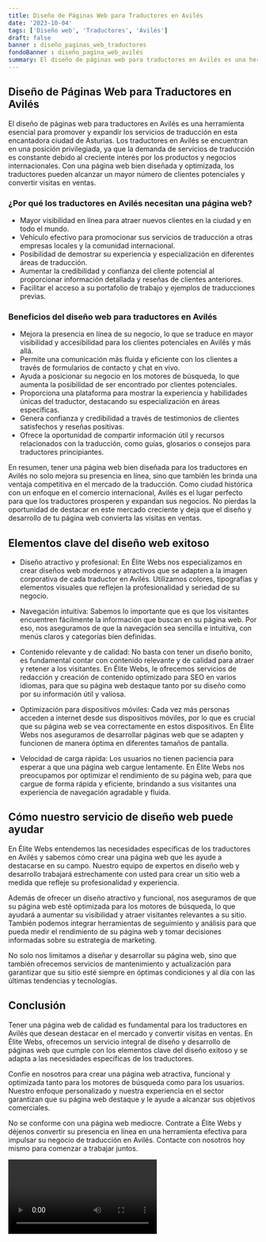 ```yaml
---
title: Diseño de Páginas Web para Traductores en Avilés
date: '2023-10-04'
tags: ['Diseño web', 'Traductores', 'Avilés']
draft: false
banner : diseño_paginas_web_traductores
fondoBanner : diseño_pagina_web_avilés
summary: El diseño de páginas web para traductores en Avilés es una herramienta esencial para promover y expandir los servicios de traducción en esta encantadora ciudad de Asturias. Los traductores en Avilés se encuentran en una posición privilegiada, ya que la demanda de servicios de traducción es constante debido al creciente interés por los productos y negocios internacionales. Con una página web bien diseñada y optimizada, los traductores pueden alcanzar un mayor número de clientes potenciales y convertir visitas en ventas. 
---
```


## Diseño de Páginas Web para Traductores en Avilés

El diseño de páginas web para traductores en Avilés es una herramienta esencial para promover y expandir los servicios de traducción en esta encantadora ciudad de Asturias. Los traductores en Avilés se encuentran en una posición privilegiada, ya que la demanda de servicios de traducción es constante debido al creciente interés por los productos y negocios internacionales. Con una página web bien diseñada y optimizada, los traductores pueden alcanzar un mayor número de clientes potenciales y convertir visitas en ventas. 

### ¿Por qué los traductores en Avilés necesitan una página web? 

- Mayor visibilidad en línea para atraer nuevos clientes en la ciudad y en todo el mundo.
- Vehículo efectivo para promocionar sus servicios de traducción a otras empresas locales y la comunidad internacional.
- Posibilidad de demostrar su experiencia y especialización en diferentes áreas de traducción.
- Aumentar la credibilidad y confianza del cliente potencial al proporcionar información detallada y reseñas de clientes anteriores.
- Facilitar el acceso a su portafolio de trabajo y ejemplos de traducciones previas.

### Beneficios del diseño web para traductores en Avilés 

- Mejora la presencia en línea de su negocio, lo que se traduce en mayor visibilidad y accesibilidad para los clientes potenciales en Avilés y más allá.
- Permite una comunicación más fluida y eficiente con los clientes a través de formularios de contacto y chat en vivo.
- Ayuda a posicionar su negocio en los motores de búsqueda, lo que aumenta la posibilidad de ser encontrado por clientes potenciales.
- Proporciona una plataforma para mostrar la experiencia y habilidades únicas del traductor, destacando su especialización en áreas específicas.
- Genera confianza y credibilidad a través de testimonios de clientes satisfechos y reseñas positivas.
- Ofrece la oportunidad de compartir información útil y recursos relacionados con la traducción, como guías, glosarios o consejos para traductores principiantes.

En resumen, tener una página web bien diseñada para los traductores en Avilés no solo mejora su presencia en línea, sino que también les brinda una ventaja competitiva en el mercado de la traducción. Como ciudad histórica con un enfoque en el comercio internacional, Avilés es el lugar perfecto para que los traductores prosperen y expandan sus negocios. No pierdas la oportunidad de destacar en este mercado creciente y deja que el diseño y desarrollo de tu página web convierta las visitas en ventas.

<GifSeo />

<Cta />

## Elementos clave del diseño web exitoso

- Diseño atractivo y profesional: En Élite Webs nos especializamos en crear diseños web modernos y atractivos que se adapten a la imagen corporativa de cada traductor en Avilés. Utilizamos colores, tipografías y elementos visuales que reflejen la profesionalidad y seriedad de su negocio.

- Navegación intuitiva: Sabemos lo importante que es que los visitantes encuentren fácilmente la información que buscan en su página web. Por eso, nos aseguramos de que la navegación sea sencilla e intuitiva, con menús claros y categorías bien definidas.

- Contenido relevante y de calidad: No basta con tener un diseño bonito, es fundamental contar con contenido relevante y de calidad para atraer y retener a los visitantes. En Élite Webs, le ofrecemos servicios de redacción y creación de contenido optimizado para SEO en varios idiomas, para que su página web destaque tanto por su diseño como por su información útil y valiosa.

- Optimización para dispositivos móviles: Cada vez más personas acceden a internet desde sus dispositivos móviles, por lo que es crucial que su página web se vea correctamente en estos dispositivos. En Élite Webs nos aseguramos de desarrollar páginas web que se adapten y funcionen de manera óptima en diferentes tamaños de pantalla.

- Velocidad de carga rápida: Los usuarios no tienen paciencia para esperar a que una página web cargue lentamente. En Élite Webs nos preocupamos por optimizar el rendimiento de su página web, para que cargue de forma rápida y eficiente, brindando a sus visitantes una experiencia de navegación agradable y fluida.

## Cómo nuestro servicio de diseño web puede ayudar

En Élite Webs entendemos las necesidades específicas de los traductores en Avilés y sabemos cómo crear una página web que les ayude a destacarse en su campo. Nuestro equipo de expertos en diseño web y desarrollo trabajará estrechamente con usted para crear un sitio web a medida que refleje su profesionalidad y experiencia.

Además de ofrecer un diseño atractivo y funcional, nos aseguramos de que su página web esté optimizada para los motores de búsqueda, lo que ayudará a aumentar su visibilidad y atraer visitantes relevantes a su sitio. También podemos integrar herramientas de seguimiento y análisis para que pueda medir el rendimiento de su página web y tomar decisiones informadas sobre su estrategia de marketing.

No solo nos limitamos a diseñar y desarrollar su página web, sino que también ofrecemos servicios de mantenimiento y actualización para garantizar que su sitio esté siempre en óptimas condiciones y al día con las últimas tendencias y tecnologías.

## Conclusión

Tener una página web de calidad es fundamental para los traductores en Avilés que desean destacar en el mercado y convertir visitas en ventas. En Élite Webs, ofrecemos un servicio integral de diseño y desarrollo de páginas web que cumple con los elementos clave del diseño exitoso y se adapta a las necesidades específicas de los traductores.

Confíe en nosotros para crear una página web atractiva, funcional y optimizada tanto para los motores de búsqueda como para los usuarios. Nuestro enfoque personalizado y nuestra experiencia en el sector garantizan que su página web destaque y le ayude a alcanzar sus objetivos comerciales.

No se conforme con una página web mediocre. Contrate a Élite Webs y déjenos convertir su presencia en línea en una herramienta efectiva para impulsar su negocio de traducción en Avilés. Contacte con nosotros hoy mismo para comenzar a trabajar juntos.

<Video />

<CtaBot job='Traductores' city='Avilés'/>

<Gmaps query='Avilés+españa+maps' />